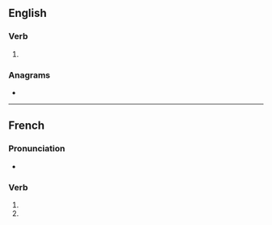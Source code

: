 {{also|galvanisés}}
==English==

===Verb===
{{head|en|verb form}}

# {{en-third-person singular of|galvanise}}

===Anagrams===
* {{anagrams|en|a=aaegilnssv|vaginaless}}

----

==French==

===Pronunciation===
* {{homophones|lang=fr|galvanise|galvanisent}}

===Verb===
{{head|fr|verb form}}

# {{inflection of|galvaniser||2|s|pres|indc|lang=fr}}
# {{inflection of|galvaniser||2|s|pres|subj|lang=fr}}